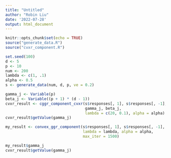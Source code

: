 ```yaml
---
title: "Untitled"
author: "Robin Liu"
date: '2022-07-28'
output: html_document
---
```


```r
knitr::opts_chunk$set(echo = TRUE)
source("generate_data.R")
source("cvxr_component.R")
```

```r
set.seed(100)
d <- 5
p <- 10
num <- 200
lambda <- c(1, .1)
alpha <- 0.5
s <- generate_data(num, d, p, ve = 0.2)
```

```r
gamma_j <- Variable(p)
beta_j <- Variable((p + 1) * (d - 1))
cvxr_result <- cggr_component_cvxr(s$responses[, 1], s$responses[, -1], s$covariates,
                                   gamma_j, beta_j,
                                   lambda = c(20, 0.1), alpha = alpha)
cvxr_result$getValue(gamma_j)
```

```r
my_result <- convex_ggr_component(s$responses[, 1], s$responses[, -1], s$covariates,
                                  lambda = lambda, alpha = alpha,
                                  max_iter = 1500)
```

```r
my_result$gamma_j
cvxr_result$getValue(gamma_j)
```

